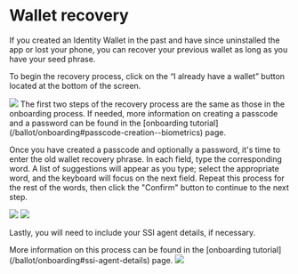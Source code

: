 
# Wallet recovery

If you created an Identity Wallet in the past and have since uninstalled the app or lost your phone, you can recover your previous wallet as long as you have your seed phrase.

To begin the recovery process, click on the “I already have a wallet” button located at the bottom of the screen.

<Image src="/img/ballot/onboarding/onboarding-1.png" width={300} height={300} />

<Callout type="info">
  The first two steps of the recovery process are the same as those in the
  onboarding process. If needed, more information on creating a passcode and a
  password can be found in the [onboarding
  tutorial](/ballot/onboarding#passcode-creation--biometrics) page.
</Callout>

Once you have created a passcode and optionally a password, it's time to enter the old wallet recovery phrase.
In each field, type the corresponding word.
A list of suggestions will appear as you type; select the appropriate word, and the keyboard will focus on the next field.
Repeat this process for the rest of the words, then click the "Confirm" button to continue to the next step.

<div className="galery-container">
  <Image src="/img/more/recovery/recovery-1.png" width={300} height={300} />
  <Image src="/img/more/recovery/recovery-2.png" width={300} height={300} />
</div>

Lastly, you will need to include your SSI agent details, if necessary.

<Callout type="info">
  More information on this process can be found in the [onboarding
  tutorial](/ballot/onboarding#ssi-agent-details) page.
</Callout>

<Image src="/img/more/recovery/recovery-3.png" width={300} height={300} />

